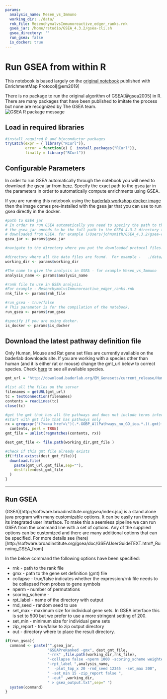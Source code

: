 ```yaml
---
params:
  analysis_name: Mesen_vs_Immuno
  working_dir: ./data/
  rnk_file: MesenchymalvsImmunoreactive_edger_ranks.rnk
  gsea_jar: /home/rstudio/GSEA_4.3.2/gsea-cli.sh
  gsea_directory: ''
  run_gsea: false
  is_docker: true
---
```

# Run GSEA from within R

This notebook is based largely on the [original notebook](https://baderlab.github.io/Cytoscape_workflows/EnrichmentMapPipeline/Protocol2_createEM.html) published with EnrichmentMap Protocol[@em2019] 

There is no package to run the original algorithm of GSEA[@gsea2005] in R.  There are many packages that have been published to imitate the process but none are recognized by The GSEA team.  
![GSEA R package message](./images/gsea_r_package_message.png)


## Load in required libraries

```r
#install required R and bioconductor packages
tryCatch(expr = { library("RCurl")}, 
         error = function(e) {  install.packages("RCurl")}, 
         finally = library("RCurl"))


```



## Configurable Parameters
In order to run GSEA automatically through the notebook you will need to download the gsea jar from [here](http://software.broadinstitute.org/gsea/downloads.jsp).  Specify the exact path to the gsea jar in the parameters in order to automatically compute enrichments using GSEA.

If you are running this notebook using the [baderlab workshop docker image](https://hub.docker.com/r/risserlin/workshop_base_image) then the image comes pre-installed with the gsea jar that you can use to run gsea directly in the docker.  

```r
#path to GSEA jar 
# In order to run GSEA automatically you need to speciry the path to the gsea jar file.
# the gsea_jar aneeds to be the full path to the GSEA 4.3.2 directory that you
# downloaded from GSEA. for example (/Users/johnsmith/GSEA_4.3.2/gsea-cli.sh)
gsea_jar <- params$gsea_jar

#navigate to the directory where you put the downloaded protocol files.

#directory where all the data files are found.  For example -   ./data/ 
working_dir <- params$working_dir

#The name to give the analysis in GSEA - for example Mesen_vs_Immuno
analysis_name <- params$analysis_name

#rank file to use in GSEA analysis.  
#For example - MesenchymalvsImmunoreactive_edger_ranks.rnk
rnk_file <- params$rnk_file

#run_gsea - true/false
# This parameter is for the compilation of the notebook.  
run_gsea <- params$run_gsea

#specify if you are using docker.
is_docker <- params$is_docker
```

## Download the latest pathway definition file
Only Human, Mouse and Rat gene set files are currently available on the baderlab downloads site.  If you are working with a species other than human (and it is either rat or mouse) change the gmt_url below to correct species. Check [here](http://download.baderlab.org/EM_Genesets/current_release/) to see all available species. 

```r
gmt_url = "http://download.baderlab.org/EM_Genesets/current_release/Human/symbol/"

#list all the files on the server
filenames = getURL(gmt_url)
tc = textConnection(filenames)
contents = readLines(tc)
close(tc)

#get the gmt that has all the pathways and does not include terms inferred from electronic annotations(IEA)
#start with gmt file that has pathways only
rx = gregexpr("(?<=<a href=\")(.*.GOBP_AllPathways_no_GO_iea.*.)(.gmt)(?=\">)",
  contents, perl = TRUE)
gmt_file = unlist(regmatches(contents, rx))

dest_gmt_file <- file.path(working_dir,gmt_file )

#check if this gmt file already exists
if(!file.exists(dest_gmt_file)){
  download.file(
    paste(gmt_url,gmt_file,sep=""),
    destfile=dest_gmt_file
  )
}


```

***
## Run GSEA
(GSEA)[http://software.broadinstitute.org/gsea/index.jsp] is a stand alone java program with many customizable options.  It can be easily run through its integrated user interface.  To make this a seemless pipeline we can run GSEA from the command line with a set of options.  Any of the supplied options can be customized and there are many additional options that can be specified.  For more details see (here)[http://software.broadinstitute.org/gsea/doc/GSEAUserGuideTEXT.htm#_Running_GSEA_from]

In the below command the following options have been specified:

 * rnk - path to the rank file
 * gmx - path to the gene set definition (gmt) file
 * collapse - true/false indicates whether the expression/rnk file needs to be collapsed from probes to gene symbols
 * nperm - number of permutations
 * scoring_scheme - 
 * rpt_label - name of the directory with output
 * rnd_seed - random seed to use
 * set_max - maximum size for individual gene sets.  In GSEA interface this is set to 500 but we prefer to use a more stringent setting of 200. 
 * set_min - minimum size for individual gene sets 
 * zip_report - true/false to zip output directory
 * out - directory where to place the result directory.

 
```r
if(run_gsea){
  command <- paste("",gsea_jar,  
                   "GSEAPreRanked -gmx", dest_gmt_file, 
                   "-rnk" ,file.path(working_dir,rnk_file), 
                   "-collapse false -nperm 1000 -scoring_scheme weighted", 
                   "-rpt_label ",analysis_name,
                   "  -plot_top_x 20 -rnd_seed 12345  -set_max 200",  
                   " -set_min 15 -zip_report false ",
                   " -out" ,working_dir, 
                   " > gsea_output.txt",sep=" ")
  system(command)
}
```
